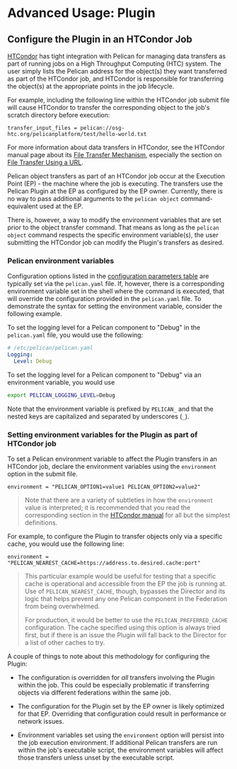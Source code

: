 # Advanced Usage: Plugin

## Configure the Plugin in an HTCondor Job

[HTCondor](https://htcondor.readthedocs.io/en/latest/)
has tight integration with Pelican for managing data transfers
as part of running jobs on a High Throughput Computing (HTC) system.
The user simply lists the Pelican address for the object(s) they want transferred as part of the HTCondor job,
and HTCondor is responsible for transferring the object(s) at the appropriate points in the job lifecycle.

For example, including the following line within the HTCondor job submit file will cause HTCondor to transfer
the corresponding object to the job's scratch directory before execution:

```
transfer_input_files = pelican://osg-htc.org/pelicanplatform/test/hello-world.txt
```

For more information about data transfers in HTCondor,
see the HTCondor manual page about its [File Transfer Mechanism](https://htcondor.readthedocs.io/en/latest/users-manual/file-transfer.html),
especially the section on [File Transfer Using a URL](https://htcondor.readthedocs.io/en/latest/users-manual/file-transfer.html#file-transfer-using-a-url).

Pelican object transfers as part of an HTCondor job occur at the Execution Point (EP) -
the machine where the job is executing.
The transfers use the Pelican Plugin at the EP
as configured by the EP owner.
Currently, there is no way to pass additional arguments to the `pelican object` command-equivalent used at the EP.

There is, however, a way to modify the environment variables that are set prior to the object transfer command.
That means as long as the `pelican object` command respects the specific environment variable(s),
the user submitting the HTCondor job can modify the Plugin's transfers as desired.

### Pelican environment variables

Configuration options listed in the [configuration parameters table](/parameters) are typically set via the `pelican.yaml` file.
If, however, there is a corresponding environment variable set in the shell where the command is executed,
that will override the configuration provided in the `pelican.yaml` file.
To demonstrate the syntax for setting the environment variable,
consider the following example.

To set the logging level for a Pelican component to "Debug" in the `pelican.yaml` file,
you would use the following:

```yaml
# /etc/pelican/pelican.yaml
Logging:
  Level: Debug
```

To set the logging level for a Pelican component to "Debug" via an environment variable,
you would use

```bash
export PELICAN_LOGGING_LEVEL=Debug
```

Note that the environment variable is prefixed by `PELICAN_` and
that the nested keys are capitalized and separated by underscores (`_`).

### Setting environment variables for the Plugin as part of HTCondor job

To set a Pelican environment variable to affect the Plugin transfers in an HTCondor job,
declare the environment variables using the `environment` option in the submit file.

```
environment = "PELICAN_OPTION1=value1 PELICAN_OPTION2=value2"
```

> Note that there are a variety of subtleties in how the `environment` value is interpreted;
> it is recommended that you read the corresponding section in the
> [HTCondor manual](https://htcondor.readthedocs.io/en/latest/man-pages/condor_submit.html#environment)
> for all but the simplest definitions.

For example, to configure the Plugin to transfer objects only via a specific cache,
you would use the following line:

```
environment = "PELICAN_NEAREST_CACHE=https://address.to.desired.cache:port"
```

> This particular example would be useful for testing that a specific cache is operational
> and accessible from the EP the job is running at.
> Use of `PELICAN_NEAREST_CACHE`,  though, bypasses the Director
> and its logic that helps prevent any one Pelican component in the Federation from being overwhelmed.
>
> For production, it would be better to use the `PELICAN_PREFERRED_CACHE` configuration.
> The cache specified using this option is always tried first,
> but if there is an issue the Plugin will fall back to the Director for a list of other caches to try.

A couple of things to note about this methodology for configuring the Plugin:

* The configuration is overridden for *all* transfers involving the Plugin within the job.
  This could be especially problematic if transferring objects via different federations within the same job.

* The configuration for the Plugin set by the EP owner is likely optimized for that EP.
  Overriding that configuration could result in performance or network issues.

* Environment variables set using the `environment` option will persist into the job execution environment.
  If additional Pelican transfers are run within the job's executable script,
  the environment variables will affect those transfers unless unset by the executable script.
